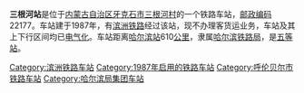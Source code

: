 {{unreferenced|time=2019-03-02T00:42:59+00:00}}
{{noteTA
|1=zh-cn:始发车次; zh-hk:列車班次;
|2=zh-cn:车次; zh-hk:班次;
}}
{{Infobox China railway station 
|车站名称 = 三根河站
|车站名称拼音 = 
|车站地址 = [[内蒙古自治区|内蒙古自治区]][[牙克石市|牙克石市]]
|归属 = [[哈尔滨铁路局|哈尔滨铁路局]]
|车站等级 = [[五等站_(中铁)|五等站]]
|线路 = [[滨洲铁路|滨洲铁路]]
}}
'''三根河站'''是位于[[内蒙古自治区|内蒙古自治区]][[牙克石市|牙克石市]][[三根河村|三根河村]]的一个铁路车站，[[邮政编码|邮政编码]]22177。车站建于1987年，有[[滨洲铁路|滨洲铁路]]经过该站，现不办理客货运业务，车站及其上下行区间均已[[电气化|电气化]]。车站距离[[哈尔滨站|哈尔滨站]]610[[公里|公里]]，隶属[[哈尔滨铁路局|哈尔滨铁路局]]，是[[五等站_(中铁)|五等站]]。

{{start rail box}}
{{s-inop|[[乌奴耳站|乌奴耳站]]}}
{{s-line|[[滨洲铁路|滨洲铁路]]}}
{{s-inop|[[乌川站|乌川站]]}}
{{end box}}
{{滨洲铁路}}
{{铁路车站小作品}}
{{内蒙古小作品}}

[[Category:滨洲铁路车站|Category:滨洲铁路车站]]
[[Category:1987年启用的铁路车站|Category:1987年启用的铁路车站]]
[[Category:呼伦贝尔市铁路车站|Category:呼伦贝尔市铁路车站]]
[[Category:哈尔滨局集团车站|Category:哈尔滨局集团车站]]